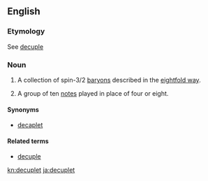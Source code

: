 ==English==

===Etymology===
See [[decuple]]

===Noun===
{{en-noun}}

# {{context|physics|lang=en}} A collection of spin-3/2 [[baryon]]s described in the [[eightfold way]].
# {{context|music|lang=en}} A group of ten [[note]]s played in place of four or eight.

====Synonyms====
* [[decaplet]]

====Related terms====
* [[decuple]]

[[kn:decuplet]]
[[ja:decuplet]]